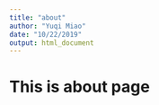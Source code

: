 ```yaml
---
title: "about"
author: "Yuqi Miao"
date: "10/22/2019"
output: html_document
---
```


# This is about page